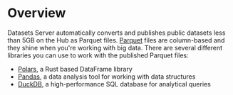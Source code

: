 # Overview

Datasets Server automatically converts and publishes public datasets less than 5GB on the Hub as Parquet files. [Parquet](https://parquet.apache.org/docs/) files are column-based and they shine when you're working with big data. There are several different libraries you can use to work with the published Parquet files:

- [Polars](https://pola-rs.github.io/polars-book/user-guide/), a Rust based DataFrame library
- [Pandas](https://pandas.pydata.org/docs/index.html), a data analysis tool for working with data structures
- [DuckDB](https://duckdb.org/docs/), a high-performance SQL database for analytical queries